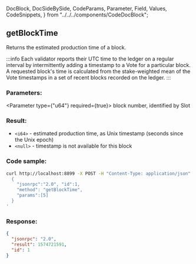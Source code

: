   DocBlock,
  DocSideBySide,
  CodeParams,
  Parameter,
  Field,
  Values,
  CodeSnippets,
} from "../../../components/CodeDocBlock";

<DocBlock>

## getBlockTime

Returns the estimated production time of a block.

:::info
Each validator reports their UTC time to the ledger on a regular interval by
intermittently adding a timestamp to a Vote for a particular block. A requested
block's time is calculated from the stake-weighted mean of the Vote timestamps
in a set of recent blocks recorded on the ledger.
:::

<DocSideBySide>

<CodeParams>

### Parameters:

<Parameter type={"u64"} required={true}>
  block number, identified by Slot
</Parameter>

### Result:

- `<i64>` - estimated production time, as Unix timestamp (seconds since the Unix epoch)
- `<null>` - timestamp is not available for this block

</CodeParams>

<CodeSnippets>

### Code sample:

```bash
curl http://localhost:8899 -X POST -H "Content-Type: application/json" -d '
  {
    "jsonrpc":"2.0", "id":1,
    "method": "getBlockTime",
    "params":[5]
  }
'
```

### Response:

```json
{
  "jsonrpc": "2.0",
  "result": 1574721591,
  "id": 1
}
```

</CodeSnippets>
</DocSideBySide>
</DocBlock>
